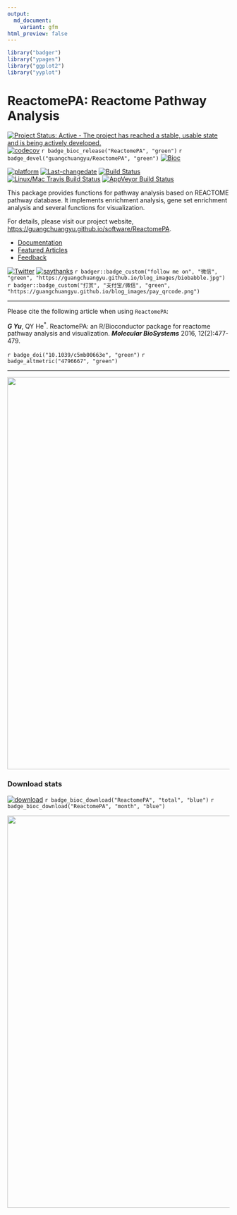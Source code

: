 ```yaml
---
output:
  md_document:
    variant: gfm
html_preview: false
---
```



```r
library("badger")
library("ypages")
library("ggplot2")
library("yyplot")
```

# ReactomePA: Reactome Pathway Analysis

[![Project Status: Active - The project has reached a stable, usable state and is being actively developed.](http://www.repostatus.org/badges/latest/active.svg)](http://www.repostatus.org/#active)
[![codecov](https://codecov.io/gh/GuangchuangYu/ReactomePA/branch/master/graph/badge.svg)](https://codecov.io/gh/GuangchuangYu/ReactomePA/)
`r badge_bioc_release("ReactomePA", "green")`
`r badge_devel("guangchuangyu/ReactomePA", "green")`
[![Bioc](http://www.bioconductor.org/shields/years-in-bioc/clusterProfiler.svg)](https://www.bioconductor.org/packages/devel/bioc/html/clusterProfiler.html#since)


[![platform](http://www.bioconductor.org/shields/availability/devel/ReactomePA.svg)](https://www.bioconductor.org/packages/devel/bioc/html/ReactomePA.html#archives)
[![Last-changedate](https://img.shields.io/badge/last%20change-`r gsub('-', '--', Sys.Date())`-green.svg)](https://github.com/GuangchuangYu/ReactomePA/commits/master)
[![Build Status](http://www.bioconductor.org/shields/build/devel/bioc/ReactomePA.svg)](https://bioconductor.org/checkResults/devel/bioc-LATEST/ReactomePA/)
[![Linux/Mac Travis Build Status](https://img.shields.io/travis/GuangchuangYu/ReactomePA/master.svg?label=Mac%20OSX%20%26%20Linux)](https://travis-ci.org/GuangchuangYu/ReactomePA)
[![AppVeyor Build Status](https://img.shields.io/appveyor/ci/Guangchuangyu/ReactomePA/master.svg?label=Windows)](https://ci.appveyor.com/project/GuangchuangYu/ReactomePA)





This package provides functions for pathway analysis based on REACTOME pathway database. It implements enrichment analysis, gene set enrichment analysis and several functions for visualization.

For details, please visit our project website, <https://guangchuangyu.github.io/software/ReactomePA>.

+ [Documentation](https://guangchuangyu.github.io/software/ReactomePA/documentation/)
+ [Featured Articles](https://guangchuangyu.github.io/software/ReactomePA/featuredArticles/)
+ [Feedback](https://guangchuangyu.github.io/software/ReactomePA/#feedback)


[![Twitter](https://img.shields.io/twitter/url/http/shields.io.svg?style=social&logo=twitter)](https://twitter.com/intent/tweet?hashtags=ReactomePA&url=http://pubs.rsc.org/en/Content/ArticleLanding/2016/MB/C5MB00663E#!divAbstract)
[![saythanks](https://img.shields.io/badge/say-thanks-ff69b4.svg)](https://saythanks.io/to/GuangchuangYu)
`r badger::badge_custom("follow me on", "微信", "green", "https://guangchuangyu.github.io/blog_images/biobabble.jpg")`
`r badger::badge_custom("打赏", "支付宝/微信", "green", "https://guangchuangyu.github.io/blog_images/pay_qrcode.png")`


------------------------------------------------------------------------

Please cite the following article when using `ReactomePA`:

__*G Yu*__, QY He^\*^. ReactomePA: an R/Bioconductor package for reactome pathway analysis and visualization. __*Molecular BioSystems*__ 2016, 12(2):477-479.


`r badge_doi("10.1039/c5mb00663e", "green")`
`r badge_altmetric("4796667", "green")`


------------------------------------------------------------------------



<img src="https://guangchuangyu.github.io/software/ReactomePA/featured-articles/index_files/figure-html/citation-1.png" width="890"/>


### Download stats

[![download](http://www.bioconductor.org/shields/downloads/ReactomePA.svg)](https://bioconductor.org/packages/stats/bioc/ReactomePA/)
`r badge_bioc_download("ReactomePA", "total", "blue")`
`r badge_bioc_download("ReactomePA", "month", "blue")`


<img src="https://guangchuangyu.github.io/software/ReactomePA/index_files/figure-html/unnamed-chunk-2-1.png" width="890"/>

